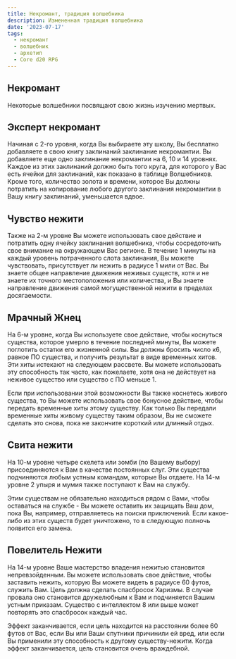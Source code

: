 ```yaml
---
title: Некромант, традиция волшебника
description: Измененная традиция волшебника
date: '2023-07-17'
tags:
  - некромант
  - волшебник
  - архетип
  - Core d20 RPG
---
```


## Некромант

Некоторые волшебники посвящают свою жизнь изучению мертвых.

## Эксперт некромант

Начиная с 2-го уровня, когда Вы выбираете эту школу, Вы бесплатно добавляете в свою книгу заклинаний заклинание некромантии. Вы добавляете еще одно заклинание некромантии на 6, 10 и 14 уровнях. Каждое из этих заклинаний должно быть того круга, для которого у Вас есть ячейки для заклинаний, как показано в таблице Волшебников. Кроме того, количество золота и времени, которое Вы должны потратить на копирование любого другого заклинания некромантии в Вашу книгу заклинаний, уменьшается вдвое.

## Чувство нежити

Также на 2-м уровне Вы можете использовать свое действие и потратить одну ячейку заклинания волшебника, чтобы сосредоточить свое внимание на окружающем Вас регионе. В течение 1 минуты на каждый уровень потраченного слота заклинания, Вы можете чувствовать, присутствует ли нежить в радиусе 1 мили от Вас. Вы знаете общее направление движения неживых существ, хотя и не знаете их точного местоположения или количества, и Вы знаете направление движения самой могущественной нежити в пределах досягаемости.

## Мрачный Жнец

На 6-м уровне, когда Вы используете свое действие, чтобы коснуться существа, которое умерло в течение последней минуты, Вы можете поглотить остатки его жизненной силы. Вы должны бросить число к6, равное ПО существа, и получить результат в виде временных хитов. Эти хиты истекают на следующем рассвете. Вы можете использовать эту способность так часто, как пожелаете, хотя она не действует на неживое существо или существо с ПО меньше 1.

Если при использовании этой возможности Вы также коснетесь живого существа, то Вы можете использовать свое бонусное действие, чтобы передать временные хиты этому существу. Как только Вы передали временные хиты живому существу таким образом, Вы не сможете сделать это снова, пока не закончите короткий или длинный отдых.

## Свита нежити

На 10-м уровне четыре скелета или зомби (по Вашему выбору) присоединяются к Вам в качестве постоянных слуг. Эти существа подчиняются любым устным командам, которые Вы отдаете. На 14-м уровне 2 упыря и мумия также поступают к Вам на службу.

Этим существам не обязательно находиться рядом с Вами, чтобы оставаться на службе - Вы можете оставить их защищать Ваш дом, пока Вы, например, отправляетесь на поиски приключений. Если какое-либо из этих существ будет уничтожено, то в следующую полночь появится его замена.

## Повелитель Нежити

На 14-м уровне Ваше мастерство владения нежитью становится непревзойденным. Вы можете использовать свое действие, чтобы заставить нежить, которую Вы можете видеть в радиусе 60 футов, служить Вам. Цель должна сделать спасбросок Харизмы. В случае провала оно становится дружелюбным к Вам и подчиняется Вашим устным приказам. Существо с интеллектом 8 или выше может повторять это спасбросок каждый час.

Эффект заканчивается, если цель находится на расстоянии более 60 футов от Вас, если Вы или Ваши спутники причинили ей вред, или если Вы применили эту способность к другому существу-нежити. Когда эффект заканчивается, цель становится очень враждебной.

